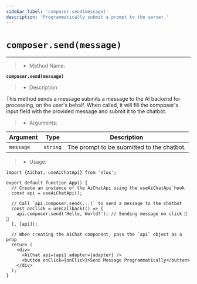 ```yaml
---
sidebar_label: 'composer.send(message)'
description: 'Programmatically submit a prompt to the server.'
---
```


# `composer.send(message)`

---

> * Method Name:

**`composer.send(message)`**

> * Description

This method sends a message submits a message to the AI backend for processing, on the user's behalf.
When called, it will fill the composer's input field with the provided message and submit it to the chatbot.

> * Arguments:

| Argument | Type | Description |
| -------- | ---- | ----------- |
| `message` | `string` | The prompt to be submitted to the chatbot. |

> * Usage:

```tsx
import {AiChat, useAiChatApi} from 'nlux';

export default function App() {
  // Create an instance of the AiChatApi using the useAiChatApi hook
  const api = useAiChatApi();

  // Call `api.composer.send(...)` to send a message to the chatbot
  const onClick = useCallback(() => {
    api.composer.send('Hello, World!'); // Sending message on click 🚀 🙌
  }, [api]);

  // When creating the AiChat component, pass the `api` object as a prop
  return (
    <div>
      <AiChat api={api} adapter={adapter} />
      <button onClick={onClick}>Send Message Programmatically</button>
    </div>
  );
}
```
